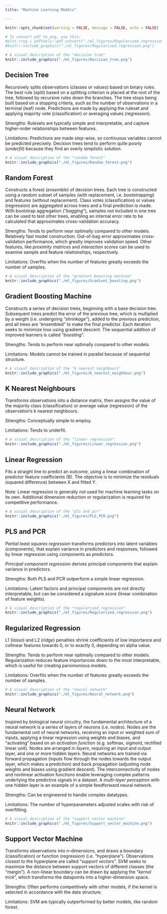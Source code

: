 ```yaml
---
title: "Machine Learning Models"

---
```



```r
knitr::opts_chunk$set(warning = FALSE, message = FALSE, echo = FALSE) 
```

```r
# To convert pdf to png, use this:
#plot.rreg = pdftools::pdf_convert("./ml_figures/Regularized_regression.pdf", format = "png", pages = 1, filenames = #"./ml_figures/Regularized_regression.png")
#knitr::include_graphics("./ml_figures/Regularized_regression.png")
```



```r
# A visual description of the "decision tree"
knitr::include_graphics("./ml_figures/Decision_tree.png")
```

## **Decision Tree**

Recursively splits observations (classes or values) based on binary *rules*. The best rule (split) based on a splitting criterion is placed at the root of the tree, followed by recursive rules down the branches. The tree stops being built based on a stopping criteria, such as the number of observations in a terminal (leaf) node. Predictions are made by applying the ruleset and applying majority vote (classification) or averaging values (regression).

Strengths: Rulesets are typically simple and interpretable, and capture higher-order relationships between features.

Limitations: Predictions are made *step-wise*, so continuous variables cannot be predicted precisely. Decision trees tend to perform quite poorly (*underfit*) because they find an overly simplistic solution.




```r
# A visual description of the "random forest"
knitr::include_graphics("./ml_figures/Random_forest.png")
```

## **Random Forest**

Constructs a forest (*ensemble*) of decision trees. Each tree is constructed using a random subset of samples (with replacement, i.e. *bootstrapping*) and features (without replacement). Class votes (classification) or values (regression) are aggregated across trees and a final prediction is made. With bootstrap aggregation ("*bagging*"), samples not included in one tree can be used to test other trees, enabling an internal error rate to be calculated that approximates cross-validation accuracy.

Strengths: Tends to perform near optimally compared to other models. Relatively fast model construction. Out-of-bag error approximates cross-validation performance, which greatly improves validation speed. Other features, like *proximity matrices* and *interaction scores* can be used to examine sample and feature relationships, respectively. 

Limitations: Overfits when the number of features greatly exceeds the number of samples.




```r
# A visual description of the "gradient boosting machine"
knitr::include_graphics("./ml_figures/Gradient_boosting.png")
```

## **Gradient Boosting Machine**

Constructs a series of decision trees, beginning with a base decision tree. Subsequent trees predict the error of the previous tree, which is multiplied by a weight (i.e. undergoing "*shrinkage*"), added to the previous prediction, and all trees are "ensembled" to make the final predictor. Each iteration seeks to minimize loss using gradient descent. The sequential addition of improved learners is called "*boosting*".  

Strengths: Tends to perform near optimally compared to other models. 

Limitations: Models cannot be trained in parallel because of sequential structure.




```r
# A visual description of the "k nearest neighbours"
knitr::include_graphics("./ml_figures/K_nearest_neighbour.png")
```

## **K Nearest Neighbours**

Transforms observations into a distance matrix, then assigns the value of the majority class (classification) or average value (regression) of the observation's k nearest neighbours.

Strengths: Conceptually simple to employ.

Limitations: Tends to underfit.




```r
# A visual description of the "linear regression"
knitr::include_graphics("./ml_figures/Linear_regression.png")

```

## **Linear Regression**

Fits a straight line to predict an outcome, using a linear combination of predictor feature coefficients (B). The objective is to minimize the residuals (squared difference) between X and fitted Y.

Note: Linear regression is generally not used for machine learning tasks on its own. Additional dimension reduction or regularization is required for competitive performance.




```r
# A visual description of the "pls and pcr"
knitr::include_graphics("./ml_figures/PLS_PCR.png")
```

## **PLS and PCR**

*Partial least squares regression* transforms predictors into latent variables (components), that explain variance in predictors and responses, followed by linear regression using components as predictors. 

*Principal component regression* derives principal components that explain variance in predictors.

Strengths: Both PLS and PCR outperform a simple linear regression.

Limitations: Latent factors and principal components are not directly interpretable, but can be considered a signature score (linear combination of feature weights).




```r
# A visual description of the "regularized regression"
knitr::include_graphics("./ml_figures/Regularized_regression.png")
```

## **Regularized Regression**

L1 (*lasso*) and L2 (*ridge*) penalties shrink coefficients of low importance and collinear features towards 0, or to exactly 0, depending on alpha value.

Strengths: Tends to perform near optimally compared to other models. Regularization reduces feature importances down to the most interpretable, which is useful for creating parsimonious models.

Limitations: Overfits when the number of features greatly exceeds the number of samples.




```r
# A visual description of the "neural network"
knitr::include_graphics("./ml_figures/Neural_network.png")
```

## **Neural Network**

Inspired by biological neural circuitry, the fundamental architecture of a neural network is a series of layers of neurons (i.e. *nodes*). Nodes are the fundamental unit of neural networks, receiving an input or weighted sum of inputs, applying a linear regression using  weights and biases, and "activating" based on an *activation function* (e.g. softmax, sigmoid, rectified linear unit). Nodes are arranged in *layers*, requiring an input and output layer, and one or more hidden layers. Neural networks are trained via forward propagation (inputs flow through the nodes towards the output layer, which makes a prediction) and back propagation (adjusting node weights and biases using gradient descent). The interconnectivity of nodes and nonlinear activation functions enable leveraging complex patterns underlying the predictive signals in a dataset. A *multi-layer perceptron* with one hidden layer is an example of a simple feedforward neural network.

Strengths: Can be engineered to handle complex datatypes.

Limitations: The number of hyperparameters adjusted scales with risk of overfitting.




```r
# A visual description of the "support vector machine"
knitr::include_graphics("./ml_figures/Support_vector_machine.png")
```

## **Support Vector Machine**

Transforms observations into n-dimensions, and draws a boundary (classification) or function (regression) (i.e. "hyperplane"). Observations closest to the hyperplane are called "*support vectors*". SVM seeks to maximize the distance between support vectors of different classes (the "margin"). A non-linear boundary can be drawn by applying the "*kernel trick*", which transforms the datapoints into a higher-dimension space.

Strengths: Often performs competitively with other models, if the kernel is selected in accordance with the data structure.

Limitations: SVM are typically outperformed by better models, like random forest.
